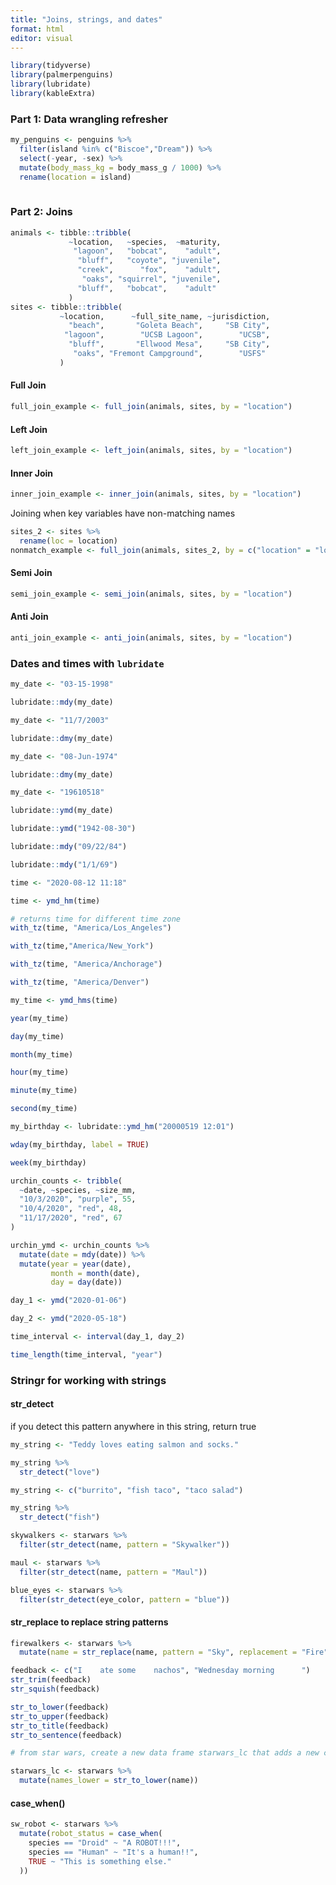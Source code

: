 ```yaml
---
title: "Joins, strings, and dates"
format: html
editor: visual
---
```


```r
library(tidyverse)
library(palmerpenguins)
library(lubridate)
library(kableExtra)
```

### Part 1: Data wrangling refresher

```r
my_penguins <- penguins %>% 
  filter(island %in% c("Biscoe","Dream")) %>%
  select(-year, -sex) %>%
  mutate(body_mass_kg = body_mass_g / 1000) %>%
  rename(location = island)
  
```

### Part 2: Joins

```r
animals <- tibble::tribble(
             ~location,   ~species,  ~maturity,
              "lagoon",   "bobcat",    "adult",
               "bluff",   "coyote", "juvenile",
               "creek",      "fox",    "adult",
                "oaks", "squirrel", "juvenile",
               "bluff",   "bobcat",    "adult"
             )
sites <- tibble::tribble(
           ~location,      ~full_site_name, ~jurisdiction,
             "beach",       "Goleta Beach",     "SB City",
            "lagoon",        "UCSB Lagoon",        "UCSB",
             "bluff",       "Ellwood Mesa",     "SB City",
              "oaks", "Fremont Campground",        "USFS"
           )

```

#### Full Join

```r
full_join_example <- full_join(animals, sites, by = "location") 
```

#### Left Join

```r
left_join_example <- left_join(animals, sites, by = "location") 
```

#### Inner Join

```r
inner_join_example <- inner_join(animals, sites, by = "location")
```

Joining when key variables have non-matching names

```r
sites_2 <- sites %>%
  rename(loc = location)
nonmatch_example <- full_join(animals, sites_2, by = c("location" = "loc"))
```

#### Semi Join

```r
semi_join_example <- semi_join(animals, sites, by = "location")
```

#### Anti Join

```r
anti_join_example <- anti_join(animals, sites, by = "location")
```

### Dates and times with `lubridate` 

```r
my_date <- "03-15-1998"

lubridate::mdy(my_date)

my_date <- "11/7/2003" 

lubridate::dmy(my_date)

my_date <- "08-Jun-1974"

lubridate::dmy(my_date)

my_date <- "19610518"

lubridate::ymd(my_date)
```

```r
lubridate::ymd("1942-08-30")

lubridate::mdy("09/22/84")

lubridate::mdy("1/1/69")
```

```r
time <- "2020-08-12 11:18"

time <- ymd_hm(time)
```

```r
# returns time for different time zone
with_tz(time, "America/Los_Angeles")

with_tz(time,"America/New_York")

with_tz(time, "America/Anchorage")

with_tz(time, "America/Denver")

my_time <- ymd_hms(time)

year(my_time)

day(my_time)

month(my_time)

hour(my_time)

minute(my_time)

second(my_time)
```

```r
my_birthday <- lubridate::ymd_hm("20000519 12:01")

wday(my_birthday, label = TRUE)

week(my_birthday)
```

```r
urchin_counts <- tribble(
  ~date, ~species, ~size_mm, 
  "10/3/2020", "purple", 55, 
  "10/4/2020", "red", 48,
  "11/17/2020", "red", 67
)

urchin_ymd <- urchin_counts %>% 
  mutate(date = mdy(date)) %>% 
  mutate(year = year(date), 
         month = month(date),
         day = day(date))
```

```r
day_1 <- ymd("2020-01-06") 

day_2 <- ymd("2020-05-18") 

time_interval <- interval(day_1, day_2) 

time_length(time_interval, "year")
```

### Stringr for working with strings 

#### str_detect

if you detect this pattern anywhere in this string, return true

```r
my_string <- "Teddy loves eating salmon and socks."

my_string %>%
  str_detect("love")

my_string <- c("burrito", "fish taco", "taco salad")

my_string %>%
  str_detect("fish")

```

```r
skywalkers <- starwars %>% 
  filter(str_detect(name, pattern = "Skywalker"))
```

```r
maul <- starwars %>%
  filter(str_detect(name, pattern = "Maul"))

blue_eyes <- starwars %>%
  filter(str_detect(eye_color, pattern = "blue"))

```

#### str_replace to replace string patterns

```r
firewalkers <- starwars %>% 
  mutate(name = str_replace(name, pattern = "Sky", replacement = "Fire"))
```

```r
feedback <- c("I    ate some    nachos", "Wednesday morning      ")
str_trim(feedback)
str_squish(feedback)

str_to_lower(feedback)
str_to_upper(feedback)
str_to_title(feedback)
str_to_sentence(feedback)

# from star wars, create a new data frame starwars_lc that adds a new column called name_lower containing character names converted to lowercase

starwars_lc <- starwars %>%
  mutate(names_lower = str_to_lower(name))


```

#### case_when() 

```r
sw_robot <- starwars %>% 
  mutate(robot_status = case_when(
    species == "Droid" ~ "A ROBOT!!!",
    species == "Human" ~ "It's a human!!", 
    TRUE ~ "This is something else."
  ))
```
